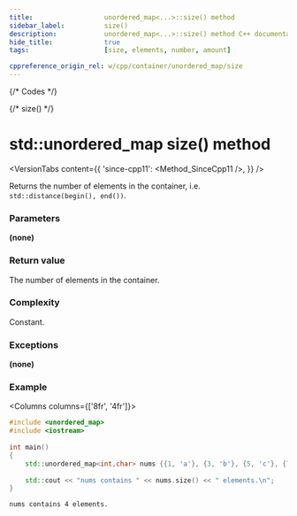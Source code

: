 ```yaml
---
title:					unordered_map<...>::size() method
sidebar_label:			size()
description:			unordered_map<...>::size() method C++ documentation
hide_title:				true
tags:					[size, elements, number, amount]

cppreference_origin_rel: w/cpp/container/unordered_map/size
---
```



{/* Codes */}

{/* size() */}

# std::unordered_map size() method

<VersionTabs content={{
	'since-cpp11': <Method_SinceCpp11 />,
}} />

Returns the number of elements in the container, i.e. `std::distance(begin(), end())`.

### Parameters

**(none)**

### Return value

The number of elements in the container.

### Complexity

Constant.

### Exceptions

**(none)**

### Example

<Columns columns={['8fr', '4fr']}>
<div>

```cpp title='Main.cpp' showLineNumbers
#include <unordered_map>
#include <iostream>
 
int main()
{ 
    std::unordered_map<int,char> nums {{1, 'a'}, {3, 'b'}, {5, 'c'}, {7, 'd'}};
 
    std::cout << "nums contains " << nums.size() << " elements.\n";
}
```

</div>
<div>

```plaintext title="Output"
nums contains 4 elements.
```

</div>
</Columns>
